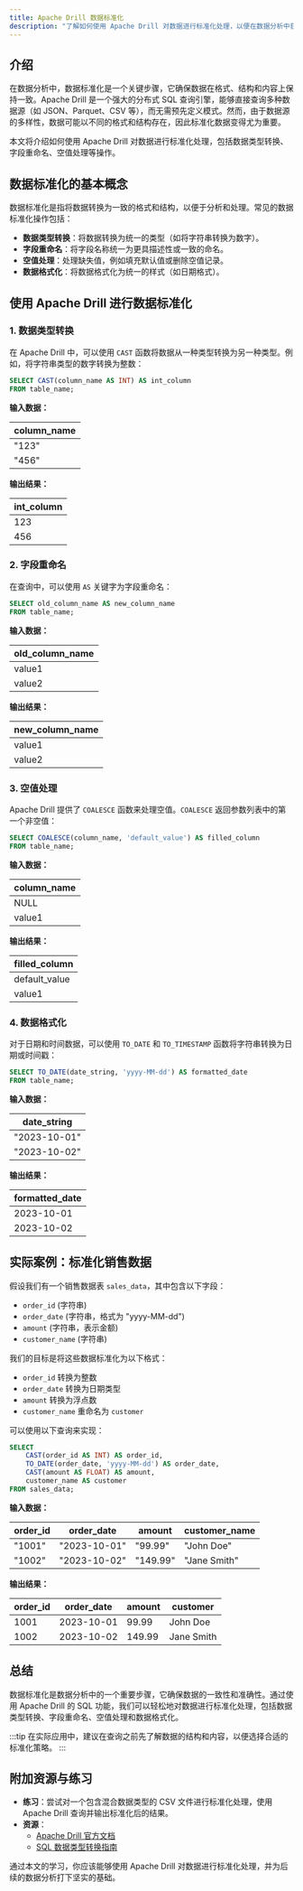 ```yaml
---
title: Apache Drill 数据标准化
description: "了解如何使用 Apache Drill 对数据进行标准化处理，以便在数据分析中获得一致性和准确性。"
---
```


## 介绍

在数据分析中，数据标准化是一个关键步骤，它确保数据在格式、结构和内容上保持一致。Apache Drill 是一个强大的分布式 SQL 查询引擎，能够直接查询多种数据源（如 JSON、Parquet、CSV 等），而无需预先定义模式。然而，由于数据源的多样性，数据可能以不同的格式和结构存在，因此标准化数据变得尤为重要。

本文将介绍如何使用 Apache Drill 对数据进行标准化处理，包括数据类型转换、字段重命名、空值处理等操作。

## 数据标准化的基本概念

数据标准化是指将数据转换为一致的格式和结构，以便于分析和处理。常见的数据标准化操作包括：

- **数据类型转换**：将数据转换为统一的类型（如将字符串转换为数字）。
- **字段重命名**：将字段名称统一为更具描述性或一致的命名。
- **空值处理**：处理缺失值，例如填充默认值或删除空值记录。
- **数据格式化**：将数据格式化为统一的样式（如日期格式）。

## 使用 Apache Drill 进行数据标准化

### 1. 数据类型转换

在 Apache Drill 中，可以使用 `CAST` 函数将数据从一种类型转换为另一种类型。例如，将字符串类型的数字转换为整数：

```sql
SELECT CAST(column_name AS INT) AS int_column
FROM table_name;
```

**输入数据：**

| column_name |
|-------------|
| "123"       |
| "456"       |

**输出结果：**

| int_column |
|------------|
| 123        |
| 456        |

### 2. 字段重命名

在查询中，可以使用 `AS` 关键字为字段重命名：

```sql
SELECT old_column_name AS new_column_name
FROM table_name;
```

**输入数据：**

| old_column_name |
|-----------------|
| value1          |
| value2          |

**输出结果：**

| new_column_name |
|-----------------|
| value1          |
| value2          |

### 3. 空值处理

Apache Drill 提供了 `COALESCE` 函数来处理空值。`COALESCE` 返回参数列表中的第一个非空值：

```sql
SELECT COALESCE(column_name, 'default_value') AS filled_column
FROM table_name;
```

**输入数据：**

| column_name |
|-------------|
| NULL        |
| value1      |

**输出结果：**

| filled_column |
|---------------|
| default_value |
| value1        |

### 4. 数据格式化

对于日期和时间数据，可以使用 `TO_DATE` 和 `TO_TIMESTAMP` 函数将字符串转换为日期或时间戳：

```sql
SELECT TO_DATE(date_string, 'yyyy-MM-dd') AS formatted_date
FROM table_name;
```

**输入数据：**

| date_string |
|-------------|
| "2023-10-01"|
| "2023-10-02"|

**输出结果：**

| formatted_date |
|----------------|
| 2023-10-01     |
| 2023-10-02     |

## 实际案例：标准化销售数据

假设我们有一个销售数据表 `sales_data`，其中包含以下字段：

- `order_id` (字符串)
- `order_date` (字符串，格式为 "yyyy-MM-dd")
- `amount` (字符串，表示金额)
- `customer_name` (字符串)

我们的目标是将这些数据标准化为以下格式：

- `order_id` 转换为整数
- `order_date` 转换为日期类型
- `amount` 转换为浮点数
- `customer_name` 重命名为 `customer`

可以使用以下查询来实现：

```sql
SELECT 
    CAST(order_id AS INT) AS order_id,
    TO_DATE(order_date, 'yyyy-MM-dd') AS order_date,
    CAST(amount AS FLOAT) AS amount,
    customer_name AS customer
FROM sales_data;
```

**输入数据：**

| order_id | order_date | amount | customer_name |
|----------|------------|--------|---------------|
| "1001"   | "2023-10-01" | "99.99" | "John Doe"    |
| "1002"   | "2023-10-02" | "149.99" | "Jane Smith"  |

**输出结果：**

| order_id | order_date | amount | customer   |
|----------|------------|--------|------------|
| 1001     | 2023-10-01 | 99.99  | John Doe   |
| 1002     | 2023-10-02 | 149.99 | Jane Smith |

## 总结

数据标准化是数据分析中的一个重要步骤，它确保数据的一致性和准确性。通过使用 Apache Drill 的 SQL 功能，我们可以轻松地对数据进行标准化处理，包括数据类型转换、字段重命名、空值处理和数据格式化。

:::tip
在实际应用中，建议在查询之前先了解数据的结构和内容，以便选择合适的标准化策略。
:::

## 附加资源与练习

- **练习**：尝试对一个包含混合数据类型的 CSV 文件进行标准化处理，使用 Apache Drill 查询并输出标准化后的结果。
- **资源**：
  - [Apache Drill 官方文档](https://drill.apache.org/docs/)
  - [SQL 数据类型转换指南](https://www.w3schools.com/sql/sql_datatypes.asp)

通过本文的学习，你应该能够使用 Apache Drill 对数据进行标准化处理，并为后续的数据分析打下坚实的基础。